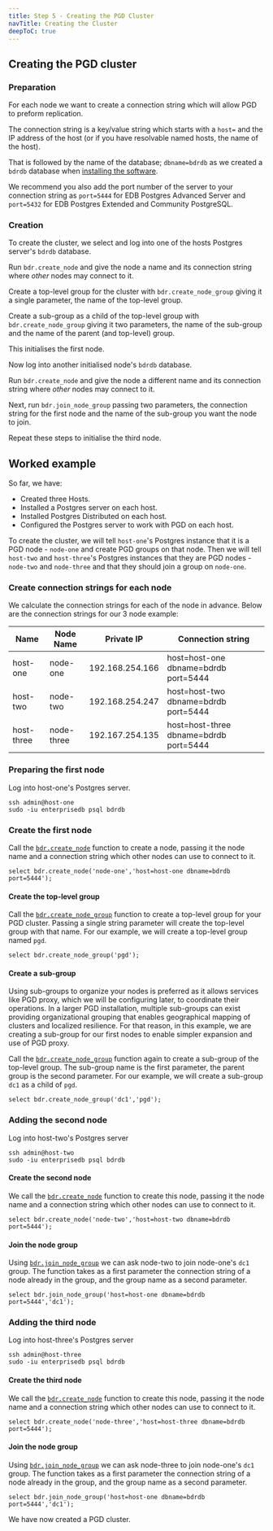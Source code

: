 ```yaml
---
title: Step 5 - Creating the PGD Cluster
navTitle: Creating the Cluster
deepToC: true
---
```


## Creating the PGD cluster

### Preparation

For each node we want to create a connection string which will allow PGD to preform replication.

The connection string is a key/value string which starts with a `host=` and the IP address of the host (or if you have resolvable named hosts, the name of the host).

That is followed by the name of the database; `dbname=bdrdb` as we created a `bdrdb` database when [installing the software](04-installing-software).

We recommend you also add the port number of the server to your connection string as `port=5444` for EDB Postgres Advanced Server and `port=5432` for EDB Postgres Extended and Community PostgreSQL.

### Creation

To create the cluster, we select and log into one of the hosts Postgres server's `bdrdb` database. 

Run `bdr.create_node` and give the node a name and its connection string where *other* nodes may connect to it.

Create a top-level group for the cluster with `bdr.create_node_group` giving it a single parameter, the name of the top-level group.

Create a sub-group as a child of the top-level group with `bdr.create_node_group` giving it two parameters, the name of the sub-group and the name of the parent (and top-level) group.

This initialises the first node.

Now log into another initialised node's `bdrdb` database.

Run `bdr.create_node` and give the node a different name and its connection string where *other* nodes may connect to it.

Next, run `bdr.join_node_group` passing two parameters, the connection string for the first node and the name of the sub-group you want the node to join.

Repeat these steps to initialise the third node.


## Worked example

So far, we have:

* Created three Hosts.
* Installed a Postgres server on each host.
* Installed Postgres Distributed on each host.
* Configured the Postgres server to work with PGD on each host.

To create the cluster, we will tell `host-one`'s Postgres instance that it is a PGD node - `node-one` and create PGD groups on that node.
Then we will tell `host-two` and `host-three`'s Postgres instances that they are PGD nodes - `node-two` and `node-three` and that they should join a group on `node-one`.

### Create connection strings for each node

We calculate the connection strings for each of the node in advance. 
Below are the connection strings for our 3 node example:

| Name       | Node Name  | Private IP      | Connection string                      |
| ---------- | ---------- | --------------- | -------------------------------------- |
| host-one   | node-one   | 192.168.254.166 | host=host-one dbname=bdrdb port=5444   |
| host-two   | node-two   | 192.168.254.247 | host=host-two dbname=bdrdb port=5444   |
| host-three | node-three | 192.167.254.135 | host=host-three dbname=bdrdb port=5444 |

### Preparing the first node 

Log into host-one's Postgres server.

```
ssh admin@host-one
sudo -iu enterprisedb psql bdrdb
```

### Create the first node

Call the [`bdr.create_node`](/pgd/latest/reference/nodes-management-interfaces#bdrcreate_node) function to create a node, passing it the node name and a connection string which other nodes can use to connect to it.

```
select bdr.create_node('node-one','host=host-one dbname=bdrdb port=5444');
```

#### Create the top-level group

Call the [`bdr.create_node_group`](/pgd/latest/reference/nodes-management-interfaces#bdrcreate_node_group) function to create a top-level group for your PGD cluster. Passing a single string parameter will create the top-level group with that name. For our example, we will create a top-level group named `pgd`.

```
select bdr.create_node_group('pgd');
```

#### Create a sub-group

Using sub-groups to organize your nodes is preferred as it allows services like PGD proxy, which we will be configuring later, to coordinate their operations.
In a larger PGD installation, multiple sub-groups can exist providing organizational grouping that enables geographical mapping of clusters and localized resilience. 
For that reason, in this example, we are creating a sub-group for our first nodes to enable simpler expansion and use of PGD proxy.

Call the [`bdr.create_node_group`](/pgd/latest/reference/nodes-management-interfaces#bdrcreate_node_group) function again to create a sub-group of the top-level group. 
The sub-group name is the first parameter, the parent group is the second parameter. 
For our example, we will create a sub-group `dc1` as a child of `pgd`.


```
select bdr.create_node_group('dc1','pgd');
```

### Adding the second node

Log into host-two's Postgres server

```
ssh admin@host-two
sudo -iu enterprisedb psql bdrdb
```

#### Create the second node

We call the [`bdr.create_node`](/pgd/latest/reference/nodes-management-interfaces#bdrcreate_node) function to create this node, passing it the node name and a connection string which other nodes can use to connect to it.

```
select bdr.create_node('node-two','host=host-two dbname=bdrdb port=5444');
```

#### Join the node group

Using [`bdr.join_node_group`](/pgd/latest/reference/nodes-management-interfaces#bdrjoin_node_group) we can ask node-two to join node-one's `dc1` group. The function takes as a first parameter the connection string of a node already in the group, and the group name as a second parameter.

```
select bdr.join_node_group('host=host-one dbname=bdrdb port=5444','dc1');
```

### Adding the third node

Log into host-three's Postgres server

```
ssh admin@host-three
sudo -iu enterprisedb psql bdrdb
```

#### Create the third node

We call the [`bdr.create_node`](/pgd/latest/reference/nodes-management-interfaces#bdrcreate_node) function to create this node, passing it the node name and a connection string which other nodes can use to connect to it.

```
select bdr.create_node('node-three','host=host-three dbname=bdrdb port=5444');
```

#### Join the node group

Using [`bdr.join_node_group`](/pgd/latest/reference/nodes-management-interfaces#bdrjoin_node_group) we can ask node-three to join node-one's `dc1` group. The function takes as a first parameter the connection string of a node already in the group, and the group name as a second parameter.

```
select bdr.join_node_group('host=host-one dbname=bdrdb port=5444','dc1');
```

We have now created a PGD cluster.
